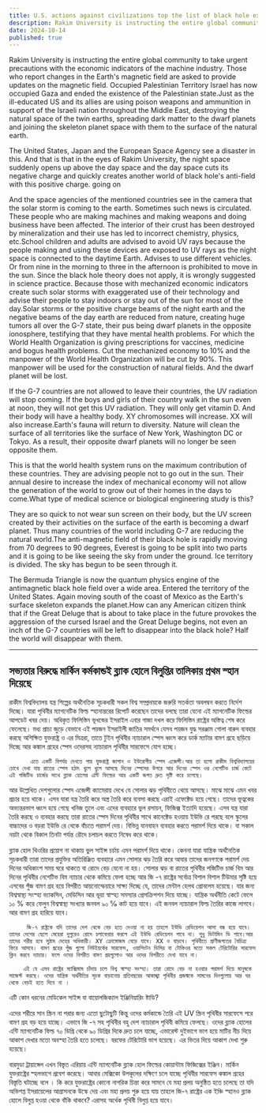 ```yaml
---
title: U.S. actions against civilizations top the list of black hole extinctions
description: Rakim University is instructing the entire global community to take urgent precautions with the economic indicators of the machine industry. Those who report changes in the Earth's magnetic field are asked to provide updates on the magnetic field.
date: 2024-10-14
published: true
---
```


Rakim University is instructing the entire global community to take urgent precautions with the economic indicators of the machine industry. Those who report changes in the Earth's magnetic field are asked to provide updates on the magnetic field. Occupied Palestinian Territory Israel has now occupied Gaza and ended the existence of the Palestinian state.Just as the ill-educated US and its allies are using poison weapons and ammunition in support of the Israeli nation throughout the Middle East, destroying the natural space of the twin earths, spreading dark matter to the dwarf planets and joining the skeleton planet space with them to the surface of the natural earth.

The United States, Japan and the European Space Agency see a disaster in this. And that is that in the eyes of Rakim University, the night space suddenly opens up above the day space and the day space cuts its negative charge and quickly creates another world of black hole's anti-field with this positive charge. going on

And the space agencies of the mentioned countries see in the camera that the solar storm is coming to the earth. Sometimes such news is circulated. These people who are making machines and making weapons and doing business have been affected. The interior of their crust has been destroyed by mineralization and their use has led to incorrect chemistry, physics, etc.School children and adults are advised to avoid UV rays because the people making and using these devices are exposed to UV rays as the night space is connected to the daytime Earth. Advises to use different vehicles. Or from nine in the morning to three in the afternoon is prohibited to move in the sun.
Since the black hole theory does not apply, it is wrongly suggested in science practice. Because those with mechanized economic indicators create such solar storms with exaggerated use of their technology and advise their people to stay indoors or stay out of the sun for most of the day.Solar storms or the positive charge beams of the night earth and the negative beams of the day earth are reduced from nature, creating huge tumors all over the G-7 state, their pus being dwarf planets in the opposite ionosphere, testifying that they have mental health problems.
For which the World Health Organization is giving prescriptions for vaccines, medicine and bogus health problems.
Cut the mechanized economy to 10% and the manpower of the World Health Organization will be cut by 90%. This manpower will be used for the construction of natural fields. And the dwarf planet will be lost.

If the G-7 countries are not allowed to leave their countries, the UV radiation will stop coming.  If the boys and girls of their country walk in the sun even at noon, they will not get this UV radiation. They will only get vitamin D. And their body will have a healthy body. XY chromosomes will increase. XX will also increase.Earth's fauna will return to diversity. Nature will clean the surface of all territories like the surface of New York, Washington DC or Tokyo. As a result, their opposite dwarf planets will no longer be seen opposite them.

This is that the world health system runs on the maximum contribution of these countries. They are advising people not to go out in the sun. Their annual desire to increase the index of mechanical economy will not allow the generation of the world to grow out of their homes in the days to come.What type of medical science or biological engineering study is this?

They are so quick to not wear sun screen on their body, but the UV screen created by their activities on the surface of the earth is becoming a dwarf planet. Thus many countries of the world including G-7 are reducing the natural world.The anti-magnetic field of their black hole is rapidly moving from 70 degrees to 90 degrees, Everest is going to be split into two parts and it is going to be like seeing the sky from under the ground.
Ice territory is divided. The sky has begun to be seen through it.

The Bermuda Triangle is now the quantum physics engine of the antimagnetic black hole field over a wide area. Entered the territory of the United States. Again moving south of the coast of Mexico as the Earth's surface skeleton expands the planet.How can any American citizen think that if the Great Deluge that is about to take place in the future provokes the aggression of the cursed Israel and the Great Deluge begins, not even an inch of the G-7 countries will be left to disappear into the black hole?
          Half the world will disappear with them.

---

## সভ‍্যতার বিরুদ্ধে মার্কিন কর্মকান্ডই ব্ল‍্যাক হোলে বিলুপ্তির তালিকায় প্রথম স্হান দিয়েছে 

রাকীম বিশ্ববিদ্যালয় যন্ত্র শিল্পের অর্থনৈতিক সূচকধারী সকল বিশ্ব সম্প্রদায়কে জরুরি সতর্কতা অবলম্বন করতে নির্দেশ দিচ্ছে। যারা পৃথিবীর ম‍্যাগনেটিক ফিল্ড স্হানান্তরের রিপোর্ট করেছেন তাদের বলছে তারা যেনো এই ম‍্যাগনেটিক ফিল্ডের আপডেট খবর দেয়।
অধিকৃত ফিলিস্তিন ভূখন্ডের ইসরাইল এবার  গাজা দখল করে ফিলিস্তিন রাষ্ট্রের অস্তিত্ব শেষ করে ফেলেছে। মধ‍্য প্রাচ‍্য জুড়ে যেভাবে এই পয়জন ইসরাইলী জাতির সমর্থনে যেসব পয়জন যুদ্ধ সরঞ্জাম গোলা বারুদ ব‍্যবহার করছে অশিক্ষিত যুক্তরাষ্ট্র ও এর  মিত্ররা, তাতে টুইন পৃথিবীর ন‍্যাচারাল স্পেস ধ্বংস করে ডার্ক ম‍্যাটার বামণ গ্রহে ছড়িয়ে দিচ্ছে  আর  কঙ্কাল গ্রহের স্পেস ওদেরসহ ন‍্যাচারাল পৃথিবীর সারফেসে যোগ হচ্ছে।

          এতে একটি বিপর্যয় দেখতে পায় যুক্তরাষ্ট্র জাপান ও ইউরোপীয় স্পেস এজেন্সী।আর তা হলো রাকীম বিশ্ববিদ্যালয়ের চোখে দেখা যায় রাতের স্পেস হঠাৎ খুলে খুলে আসছে দিনের স্পেসের উপরে আর দিনের স্পেস ওর নেগেটিভ চার্জ কেটে এই পজিটিভ চার্জের সাথে ব্ল‍্যাক হোলের এন্টি ফিল্ডের আর একটি জগত দ্রুত সৃষ্টি করে চলেছে।

আর উল্লেখিত দেশগুলোর স্পেস এজেন্সী ক‍্যামেরায় দেখে যে সোলার ঝড় পৃথিবীতে থেয়ে আসছে। মাঝে মাঝে এমন খবর প্রচার হয়ে থাকে। এসব যারা যন্ত্র তৈরি করে অস্ত্র তৈরি করে ব‍্যবসা করছে এরাই এফেক্টেড হয়ে গেছে। তাদের ভূত্বকের অভ‍্যন্তরভাগ ধ্বংস হয়ে গেছে খনিজ তুলে এবং এদের ব‍্যবহারে ভুল রসায়ন, ফিজিক্স ইত‍্যাদি হয়েছে। এসব যন্ত্র যারা তৈরি করছে ও ব‍্যবহার করছে তারা রাতের স্পেস দিনের পৃথিবীর সাথে কানেক্টেড হওয়ায় ইউভি রে পরছে বলে স্কুলের  বাচ্চাদের ও বড়রা ইউভি রে থেকে বাঁচতে পরামর্শ দেয়। বিভিন্ন যানবাহন ব‍্যবহার করতে পরামর্শ দিয়ে থাকে। বা সকাল নয়টা থেকে বিকাল তিনটা পর্যন্ত রৌদে চলাচল করতে নিষেধ করে থাকে।

ব্ল‍্যাক হোল থিওরির প্রয়োগ না থাকায় ভুল সাইন্স চর্চায় এমন পরামর্শ দিয়ে থাকে। কেননা যারা যান্ত্রিক অর্থনৈতিক সূচকধারী তারা তাদের প্রযুক্তির অতিরিঞ্জিত  ব‍্যবহারে এমন সোলার ঝড় তৈরি করে আবার তাদের জনগণকে পরামর্শ দেয় দিনের অধিকাংশ সময় ঘরে থাকতে বা রোদে বেড় যেনো না হয়। সোলার ঝড় বা রাতের পৃথিবীর পজিটিভ চার্জ বিম আর দিনের পৃথিবীর নেগেটিভ বিম ন‍্যাচার থেকে কমিয়ে ফেলা হচ্ছে আর জি -৭ রাষ্ট্রের সর্বোত্র বিশাল বিশাল টিউমার সৃষ্টি হয়ে এসবের পুঁজ বামণ গ্রহ হয়ে বিপরীত আয়নোস্ফেয়ারে সাক্ষ‍্য দিচ্ছে যে, তাদের মেন্টাল হেলথ প্রোবলেম হয়েছে। 
যার জন‍্য বিশ্বস্বাস্থ্য সংস্হ‍া ভ‍্যাকসিন, মেডিসিন আর ভূয়া স্বাস্হ‍্য সমস‍্যার প্রেসক্রিপশন দিয়ে যাচ্ছে।
যান্ত্রিক অর্থনীতি কেটে ফেলে ১০ % করে ফেলুন বিশ্বস্বাস্থ্য সংখ‍্যার জনবল ৯০ ℅ কাট হয়ে যাবে। এই জনবল ন‍্যাচারাল ফিল্ড তৈরির কাজে লাগবে। আর বামণ গ্রহ হারিয়ে যাবে।

         জি-৭ রাষ্ট্রকে যদি তাদের দেশ থেকে বেড় হতে দেওয়া না হয় তাহলে ইউভি রেডিয়েশন আসা বন্ধ হয়ে যাবে।  তাদের দেশের ছেলে মেয়েরা দুপুরেও রোদে চলাফেরার করলে এই ইউভি রেডিয়েশন পাবে না। শুধু ভিটামিন ডি পাবে।আর তাদের শরীর হবে সুঠাম দেহের অধিকারী। XY ক্রোমোজম বেড়ে যাবে। XX ও বাড়বে। পৃথিবীতে প্রাণীজগতের বৈচিত্র্য ফিরে আসবে। বামণ গ্রহের পুঁজ গুলো নিউইয়র্কের সারফেস, ওয়াশিংটন ডিসির বা টোকিওর মতো সকল টেরিটোরির সারফেস ক্লিন করবে ন‍্যাচার। ফলে ওদের বিপরীত বামণ গ্রহগুলোও আর ওদের বিপরীতে দেখা যাবে না।

        এই যে এসব রাষ্ট্রের ম‍্যাক্সিমাম চাঁদায় চলে বিশ্ব স্বাস্হ‍্য সংস্হা। তারা রোদে বেড় না হওয়ার পরামর্শ দিয়ে মানুষকে সাজেস্ট করছে। ওদের যান্ত্রিক অর্থনীতির সূচক বাড়ানোর প্রতিবছরের আকাঙ্খা পৃথিবীর প্রজন্মকে সামনের দিনগুলোয় আর ঘর থেকে বেড়ই হতে দিবে না ।
এটি কোন ধরনের মেডিকেল সাইন্স বা বায়োলজিক‍্যাল ইঞ্জিনিয়ারিং ষ্টাডি?

এদের শরীরে সান স্ক্রিন না পরার জন‍্য এতো ছুটোছুটি কিন্তু ওদের কর্মকান্ডে তৈরি এই UV স্ক্রিন পৃথিবীর সারফেসে পরে বামণ গ্রহ  বড় হয়ে যাচ্ছে। এভাবে জি -৭ সহ পৃথিবীর বহু দেশ ন‍্যাচারাল পৃথিবী কমিয়ে ফেলছে।  ওদের ব্ল‍্যাক হোলের এন্টি ম‍্যাগনেটিক ফিল্ড ৭০ ডিগ্রি থেকে ৯০ ডিগ্রির দিকে দ্রুত চলে যাচ্ছে, এভারেস্ট দুইভাগে ভাগ হয়ে মাটির নীচ দিয়ে আকাশ দেখার মতো অবস্হা তৈরি হতে চলেছে।
বরফের টেরিটোরি ভাগ হয়েছে। এর ভিতর দিয়ে আকাশ দেখা শুরু হয়েছে।

বারমুডা ট্রায়াঙ্গেল এখন বিস্তৃত এরিয়ায় এন্টি ম‍্যাগনেটিক ব্ল‍্যাক হোল ফিল্ডের কোয়ান্টাম ফিজিক্সের ইঞ্জিন। মার্কিন যুক্তরাষ্ট্রের স্হলভাগে প্রবেশ করেছে। আবার মেক্সিকো উপকূলের দক্ষিণে চলে যাচ্ছে পৃথিবীর সারফেস কঙ্কাল গ্রহের বিস্তৃতি ঘটাচ্ছে বলে । কি করে যুক্তরাষ্ট্রের কোনো নাগরিক চিন্তা করে সামনে যে মহা প্রলয় অনুষ্ঠিত হতে চলেছে তা যদি অভিশপ্ত ইসরায়েলের আগ্রাসনকে উস্কে দেয় এবং মহা প্রলয় শুরু হয়ে যায় তাহলে জি-৭ রাষ্ট্রের এক ইঞ্চি স্হানও ব্ল‍্যাক হোলে বিলুপ্ত হওয়া থেকে বাঁকি থাকবে?
এরাসহ অর্ধেক পৃথিবী বিলুপ্ত হয়ে যাবে।
